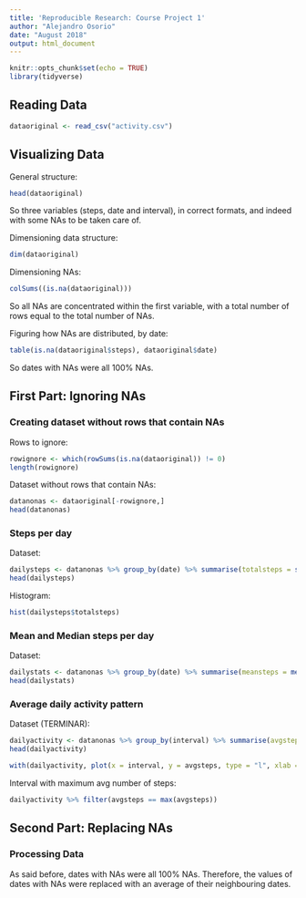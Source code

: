 ```yaml
---
title: 'Reproducible Research: Course Project 1'
author: "Alejandro Osorio"
date: "August 2018"
output: html_document
---
```


```r
knitr::opts_chunk$set(echo = TRUE)
library(tidyverse)
```

## Reading Data

```r
dataoriginal <- read_csv("activity.csv")
```

## Visualizing Data

General structure:
```r
head(dataoriginal)
```

So three variables (steps, date and interval), in correct formats, and indeed with some NAs to be taken care of.

Dimensioning data structure:
```r
dim(dataoriginal)
```

Dimensioning NAs:
```r
colSums((is.na(dataoriginal)))
```
So all NAs are concentrated within the first variable, with a total number of rows equal to the total number of NAs.

Figuring how NAs are distributed, by date:
```r
table(is.na(dataoriginal$steps), dataoriginal$date)
```

So dates with NAs were all 100% NAs.

## First Part: Ignoring NAs

### Creating dataset without rows that contain NAs

Rows to ignore:
```r
rowignore <- which(rowSums(is.na(dataoriginal)) != 0)
length(rowignore)
```

Dataset without rows that contain NAs:
```r
datanonas <- dataoriginal[-rowignore,]
head(datanonas)
```

### Steps per day

Dataset:
```r
dailysteps <- datanonas %>% group_by(date) %>% summarise(totalsteps = sum(steps))
head(dailysteps)
```

Histogram:
```r
hist(dailysteps$totalsteps)
```

### Mean and Median steps per day

Dataset:
```r
dailystats <- datanonas %>% group_by(date) %>% summarise(meansteps = mean(steps), mediansteps = median(steps))
head(dailystats)
```

### Average daily activity pattern

Dataset (TERMINAR):
```r
dailyactivity <- datanonas %>% group_by(interval) %>% summarise(avgsteps = mean(steps))
head(dailyactivity)
```

```r
with(dailyactivity, plot(x = interval, y = avgsteps, type = "l", xlab = "interval"))
```

Interval with maximum avg number of steps:
```r
dailyactivity %>% filter(avgsteps == max(avgsteps))
```


## Second Part: Replacing NAs

### Processing Data

As said before, dates with NAs were all 100% NAs.  Therefore, the values of dates with NAs were replaced with an average of their neighbouring dates.
